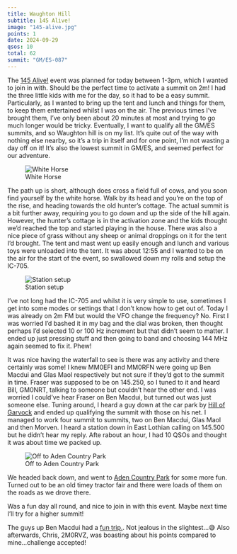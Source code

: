 ```yaml
---
title: Waughton Hill
subtitle: 145 Alive!
image: "145-alive.jpg"
points: 1
date: 2024-09-29
qsos: 10
total: 62
summit: "GM/ES-087"
---
```


The [145 Alive!](https://www.facebook.com/groups/906901577214402/?locale=en_GB) event was planned for today between 1-3pm, which I wanted to join in with. Should be the perfect time to activate a summit on 2m! I had the three little kids with me for the day, so it had to be a easy summit. Particularly, as I wanted to bring up the tent and lunch and things for them, to keep them entertained whilst I was on the air. The previous times I've brought them, I've only been about 20 minutes at most and trying to go much longer would be tricky. Eventually, I want to qualify all the GM/ES summits, and so Waughton hill is on my list. It's quite out of the way with nothing else nearby, so it's a trip in itself and for one point, I'm not wasting a day off on it! It's also the lowest summit in GM/ES, and seemed perfect for our adventure.

![White Horse](Waughton1.jpg)

The path up is short, although does cross a field full of cows, and you soon find yourself by the white horse. Walk by its head and you're on the top of the rise, and heading towards the old hunter's cottage. The actual summit is a bit further away, requiring you to go down and up the side of the hill again. However, the hunter's cottage is in the activation zone and the kids thought we'd reached the top and started playing in the house. There was also a nice piece of grass without any sheep or animal droppings on it for the tent I'd brought. The tent and mast went up easily enough and lunch and various toys were unloaded into the tent. It was about 12:55 and I wanted to be on the air for the start of the event, so swallowed down my rolls and setup the IC-705.

![Station setup](Waughton2.jpg)

I've not long had the IC-705 and whilst it is very simple to use, sometimes I get into some modes or settings that I don't know how to get out of. Today I was already on 2m FM but would the VFO change the frequency? No. First I was worried I'd bashed it in my bag and the dial was broken, then thought perhaps I'd selected 10 or 100 Hz increment but that didn't seem to matter. I ended up just pressing stuff and then going to band and choosing 144 MHz again seemed to fix it. Phew!

It was nice having the waterfall to see is there was any activity and there certainly was some! I knew MM0EFI and MM0RFN were going up Ben Macdui and Glas Maol respectively but not sure if they'd got to the summit in time. Fraser was supposed to be on 145.250, so I tuned to it and heard Bill, GM0NRT, talking to someone but couldn't hear the other end. I was worried I could've hear Fraser on Ben Macdui, but turned out was just someone else. Tuning around, I heard a guy down at the car park by [Hill of Garvock](https://gm5alx.uk/sota/2024/gm-es-085/) and ended up qualifying the summit with those on his net. I managed to work four summit to summits, two on Ben Macdui, Glas Maol and then Morven. I heard a station down in East Lothian calling on 145.500 but he didn't hear my reply. Afte rabout an hour, I had 10 QSOs and thought it was about time we packed up. 

![Off to Aden Country Park](Waughton3.jpg)

We headed back down, and went to [Aden Country Park](https://adencountrypark.org.uk/) for some more fun. Turned out to be an old timey tractor fair and there were loads of them on the roads as we drove there. 

Was a fun day all round, and nice to join in with this event. Maybe next time I'll try for a higher summit! 

The guys up Ben Macdui had a [fun trip.](https://reflector.sota.org.uk/t/carn-amhaim-gm-es-013-ben-macdui-gm-es-001-slightly-broken/36399). Not jealous in the slightest...😅 Also afterwards, Chris, 2M0RVZ, was boasting about his points compared to mine...challenge accepted!